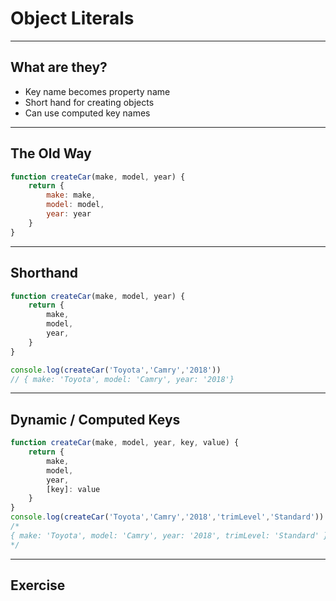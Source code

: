 
# Object Literals

---

## What are they?

- Key name becomes property name
- Short hand for creating objects
- Can use computed key names

---

## The Old Way

```javascript
function createCar(make, model, year) {
    return {
        make: make,
        model: model,
        year: year
    }
}
```

---

## Shorthand

```javascript
function createCar(make, model, year) {
    return {
        make,
        model,
        year,
    }
}

console.log(createCar('Toyota','Camry','2018'))
// { make: 'Toyota', model: 'Camry', year: '2018'}
```

---

## Dynamic / Computed Keys

```javascript
function createCar(make, model, year, key, value) {
    return {
        make,
        model,
        year,
        [key]: value
    }
}
console.log(createCar('Toyota','Camry','2018','trimLevel','Standard'))
/*
{ make: 'Toyota', model: 'Camry', year: '2018', trimLevel: 'Standard' }
*/
```

---

## Exercise

